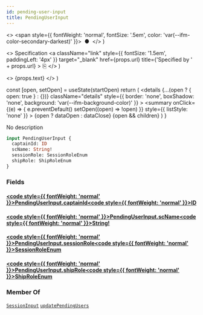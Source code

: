 ```yaml
---
id: pending-user-input
title: PendingUserInput
---
```


  <>
    <span style={{ fontWeight: 'normal', fontSize: '.5em', color: 'var(--ifm-color-secondary-darkest)' }}>
      &nbsp;●&nbsp;
    </span>
  </>
)

  <>
    Specification
    <a
      className="link"
      style={{ fontSize: '1.5em', paddingLeft: '4px' }}
      target="_blank"
      href={props.url}
      title={'Specified by ' + props.url}
    >
      ⎘
    </a>
  </>
)

  <>
    <span className={props.class}>{props.text}</span>
  </>
)


  const [open, setOpen] = useState(startOpen)
  return (
    <details
      {...(open ? { open: true } : {})}
      className="details"
      style={{ border: 'none', boxShadow: 'none', background: 'var(--ifm-background-color)' }}
    >
      <summary
        onClick={(e) => {
          e.preventDefault()
          setOpen((open) => !open)
        }}
        style={{ listStyle: 'none' }}
      >
        {open ? dataOpen : dataClose}
      </summary>
      {open && children}
    </details>
  )
}

No description

```graphql
input PendingUserInput {
  captainId: ID
  scName: String!
  sessionRole: SessionRoleEnum
  shipRole: ShipRoleEnum
}
```

### Fields

#### [<code style={{ fontWeight: 'normal' }}>PendingUserInput.<b>captainId</b></code>](#)<Bullet />[<code style={{ fontWeight: 'normal' }}><b>ID</b></code>](/api/types/scalars/id.mdx) <Badge class="badge badge--secondary " text="scalar"/>

#### [<code style={{ fontWeight: 'normal' }}>PendingUserInput.<b>scName</b></code>](#)<Bullet />[<code style={{ fontWeight: 'normal' }}><b>String!</b></code>](/api/types/scalars/string.mdx) <Badge class="badge badge--secondary badge--non_null" text="non-null"/> <Badge class="badge badge--secondary " text="scalar"/>

#### [<code style={{ fontWeight: 'normal' }}>PendingUserInput.<b>sessionRole</b></code>](#)<Bullet />[<code style={{ fontWeight: 'normal' }}><b>SessionRoleEnum</b></code>](/api/types/enums/session-role-enum.mdx) <Badge class="badge badge--secondary " text="enum"/>

#### [<code style={{ fontWeight: 'normal' }}>PendingUserInput.<b>shipRole</b></code>](#)<Bullet />[<code style={{ fontWeight: 'normal' }}><b>ShipRoleEnum</b></code>](/api/types/enums/ship-role-enum.mdx) <Badge class="badge badge--secondary " text="enum"/>

### Member Of

[`SessionInput`](/api/types/inputs/session-input.mdx) <Badge class="badge badge--secondary badge--relation" text="input"/><Bullet />[`updatePendingUsers`](/api/operations/mutations/update-pending-users.mdx) <Badge class="badge badge--secondary badge--relation" text="mutation"/>
